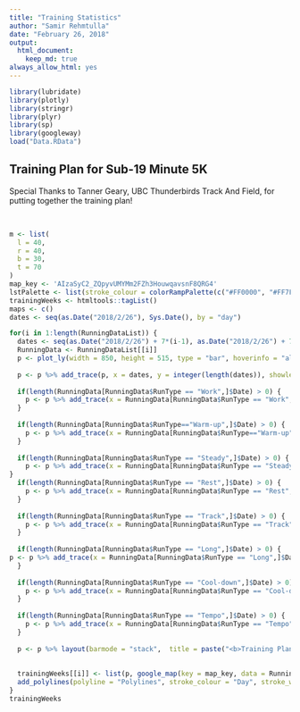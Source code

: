 ```yaml
---
title: "Training Statistics"
author: "Samir Rehmtulla"
date: "February 26, 2018"
output: 
  html_document:
    keep_md: true
always_allow_html: yes
---
```


```r
library(lubridate)
library(plotly)
library(stringr)
library(plyr)
library(sp)
library(googleway)
load("Data.RData")
```

## Training Plan for Sub-19 Minute 5K

Special Thanks to Tanner Geary, UBC Thunderbirds Track And Field, for putting together the training plan!  

&nbsp;


```r
m <- list(
  l = 40,
  r = 40,
  b = 30,
  t = 70
)
map_key <- 'AIzaSyC2_ZQpyvUMYMm2FZh3HouwqavsnF8QRG4'
lstPalette <- list(stroke_colour = colorRampPalette(c("#FF0000", "#FF7F00", "#FFFF00", "#00FF00", "#0000FF" , "#9400D3")))
trainingWeeks <- htmltools::tagList()
maps <- c()
dates <- seq(as.Date("2018/2/26"), Sys.Date(), by = "day")

for(i in 1:length(RunningDataList)) {
  dates <- seq(as.Date("2018/2/26") + 7*(i-1), as.Date("2018/2/26") + 7*(i - 1) + 6, by = "day")
  RunningData <- RunningDataList[[i]]
  p <- plot_ly(width = 850, height = 515, type = "bar", hoverinfo = "all")
  
  p <- p %>% add_trace(p, x = dates, y = integer(length(dates)), showlegend = F)
  
  if(length(RunningData[RunningData$RunType == "Work",]$Date) > 0) {
    p <- p %>% add_trace(x = RunningData[RunningData$RunType == "Work",]$Date, y = RunningData[RunningData$RunType == "Work",]$Distance, text = RunningData[RunningData$RunType == "Work",]$Pace, textposition = 'auto',  marker = list(line = list(color = 'rgb(8,48,107)', width = 2), color = 'rgba(160,70, 255,0.6)'), name = "Run to or from work")
  }
  
  if(length(RunningData[RunningData$RunType=="Warm-up",]$Date) > 0) {
    p <- p %>% add_trace(x = RunningData[RunningData$RunType=="Warm-up",]$Date,y=RunningData[RunningData$RunType == "Warm-up",]$Distance, text = RunningData[RunningData$RunType == "Warm-up",]$Pace, textposition = 'auto', marker = list(color = 'rgba(100,255,100,0.6)', line = list(color = 'rgb(8,48,107)', width = 2)), name = "Warm-up Run")
  }
  
  if(length(RunningData[RunningData$RunType == "Steady",]$Date) > 0) {
    p <- p %>% add_trace(x = RunningData[RunningData$RunType == "Steady",]$Date, y=RunningData[RunningData$RunType == "Steady",]$Distance, text = RunningData[RunningData$RunType == "Steady",]$Pace, textposition = 'auto', marker = list(color = 'rgba(255, 100, 100, 0.6)', line = list(color = 'rgb(8,48,107)', width = 2)), name = "Steady-State Run")
}
  if(length(RunningData[RunningData$RunType == "Rest",]$Date) > 0) {
    p <- p %>% add_trace(x = RunningData[RunningData$RunType == "Rest",]$Date, y = RunningData[RunningData$RunType == "Rest",]$Distance, text = RunningData[RunningData$RunType == "Rest",]$Pace, textposition = 'auto', marker = list(color = 'rgba(255, 255, 100, 0.6)', line = list(color = 'rgb(8,48,107)', width = 2)), name = "Recovery Run")
  }
  
  if(length(RunningData[RunningData$RunType == "Track",]$Date) > 0) {
    p <- p %>% add_trace(x = RunningData[RunningData$RunType == "Track",]$Date, y = RunningData[RunningData$RunType == "Track",]$Distance, text = RunningData[RunningData$RunType == "Track",]$Pace, textposition = 'auto', marker = list(color = 'rgba(255, 100, 255, 0.6)', line = list(color = 'rgb(8,48,107)', width = 2)), name = "Track Intervals")
  }
  
  if(length(RunningData[RunningData$RunType == "Long",]$Date) > 0) {
p <- p %>% add_trace(x = RunningData[RunningData$RunType == "Long",]$Date, y = RunningData[RunningData$RunType == "Long",]$Distance, text = RunningData[RunningData$RunType == "Long",]$Pace, textposition = 'auto', marker = list(color = 'rgba(50, 150, 255, 0.6)', line = list(color = 'rgb(8,48,107)', width = 2)), name = "Long Run")
  }
  
  if(length(RunningData[RunningData$RunType == "Cool-down",]$Date) > 0) {
    p <- p %>% add_trace(x = RunningData[RunningData$RunType == "Cool-down",]$Date, y = RunningData[RunningData$RunType == "Cool-down",]$Distance, text = RunningData[RunningData$RunType == "Cool-down",]$Pace, textposition = 'auto', marker = list(color = 'rgba(100, 255, 255, 0.6)', line = list(color = 'rgb(8,48,107)', width = 2)), name = "Cool-down")
  }
  
  if(length(RunningData[RunningData$RunType == "Tempo",]$Date) > 0) {
    p <- p %>% add_trace(x = RunningData[RunningData$RunType == "Tempo",]$Date, y = RunningData[RunningData$RunType == "Tempo",]$Distance, text = RunningData[RunningData$RunType == "Tempo",]$Pace, textposition = 'auto', marker = list(color = 'rgba(50, 100, 150, 0.6)', line = list(color = 'rgb(8,48,107)', width = 2)), name = "Tempo Surges")
  }
  
  p <- p %>% layout(barmode = "stack",  title = paste("<b>Training Plan Week", i, "-", signif(sum(RunningData$Distance), 4), "km", "</b>"), xaxis = list(title = "Date"), yaxis = list(title = "Distance (km)"), margin = m)
  
  
  trainingWeeks[[i]] <- list(p, google_map(key = map_key, data = RunningData, width = 1000) %>%
  add_polylines(polyline = "Polylines", stroke_colour = "Day", stroke_weight = 4, stroke_opacity = 0.8, legend = T, palette = lstPalette))
}
trainingWeeks
```
